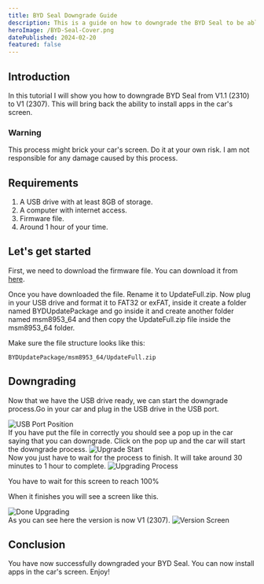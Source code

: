 ```yaml
---
title: BYD Seal Downgrade Guide
description: This is a guide on how to downgrade the BYD Seal to be able to install apps.
heroImage: /BYD-Seal-Cover.png
datePublished: 2024-02-20
featured: false
---
```



## Introduction

In this tutorial I will show you how to downgrade BYD Seal from V1.1 (2310) to V1 (2307). This will bring back the ability to install apps in the car's screen.

<h3 class='m-0 text-red-600'>Warning</h3>
<p class='dark:text-red-400 text-red-600'>This process might brick your car's screen. Do it at your own risk. I am not responsible for any damage caused by this process.</p>

## Requirements

1. A USB drive with at least 8GB of storage.
2. A computer with internet access.
3. Firmware file.
4. Around 1 hour of your time.

## Let's get started

First, we need to download the firmware file. You can download it from [here](https://cdn.jjus.dev/Di3.0_13.1.33.2307210.1.18.3.2.2307190.2.zip).

Once you have downloaded the file. Rename it to <span class='underline'>UpdateFull.zip</span>.
Now plug in your USB drive and format it to FAT32 or exFAT, inside it create a folder named BYDUpdatePackage and go inside it and create another folder named msm8953_64 and then copy the <span class='underline'>UpdateFull.zip</span> file inside the msm8953_64 folder.

Make sure the file structure looks like this:

`BYDUpdatePackage/msm8953_64/UpdateFull.zip`

## Downgrading

Now that we have the USB drive ready, we can start the downgrade process.Go in your car and plug in the USB drive in the USB port.

<Image src={usbport} alt="USB Port Position" />
<br />
If you have put the file in correctly you should see a pop up in the car saying
that you can downgrade. Click on the pop up and the car will start the downgrade
process.

<Image src={upgradeStart} alt="Upgrade Start"/>
<br/>
Now you just have to wait for the process to finish. It will take around 30 minutes to 1 hour to complete.
<Image src={upgradingProcess} alt="Upgrading Process"/>
<p class='text-center mt-1'>You have to wait for this screen to reach 100%</p>

When it finishes you will see a screen like this.

<Image src={doneUpgrade} alt="Done Upgrading" />
<br/>
As you can see here the version is now V1 (2307).
<Image src={versionScreen} alt="Version Screen" />

## Conclusion

You have now successfully downgraded your BYD Seal. You can now install apps in the car's screen. Enjoy!
